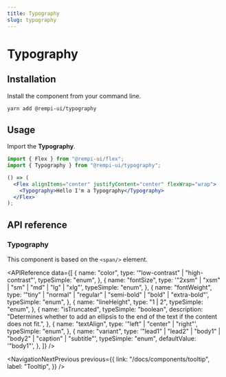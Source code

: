 ```yaml
---
title: Typography
slug: typography
---
```


# Typography

<Description text="A foundational text primitive." />

<SelectVersion />

<PreviewComponent name="typography" />

## Installation

Install the component from your command line.

```bash
yarn add @rempi-ui/typography
```

## Usage

Import the <strong>Typography</strong>.

```jsx
import { Flex } from "@rempi-ui/flex";
import { Typography } from "@rempi-ui/typography";

() => (
  <Flex alignItems="center" justifyContent="center" flexWrap="wrap">
    <Typography>Hello I'm a Typography</Typography>
  </Flex>
);
```

## API reference

### Typography

This component is based on the `<span/>` element.

<APIReference
  data={[
    {
      name: "color",
      type: '"low-contrast" | "high-contrast"',
      typeSimple: "enum",
    },
    {
      name: "fontSize",
      type: '"2xsm" | "xsm" | "sm" | "md" | "lg" | "xlg"',
      typeSimple: "enum",
    },
    {
      name: "fontWeight",
      type: '"tiny" | "normal" | "regular" | "semi-bold" | "bold" | "extra-bold"',
      typeSimple: "enum",
    },
    {
      name: "lineHeight",
      type: "1 | 2",
      typeSimple: "enum",
    },
    {
      name: "isTruncated",
      typeSimple: "boolean",
      description:
        "Determines whether to add an ellipsis to the end of the text if the content does not fit.",
    },
    {
      name: "textAlign",
      type: '"left" | "center" | "right"',
      typeSimple: "enum",
    },
    {
      name: "variant",
      type: '"lead1" | "lead2" | "body1" | "body2" | "caption" | "subtitle"',
      typeSimple: "enum",
      defaultValue: '"body1"',
    },
  ]}
/>

<NavigationNextPrevious
  previous={{
    link: "/docs/components/tooltip",
    label: "Tooltip",
  }}
/>

